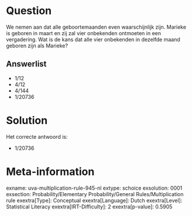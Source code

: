 Question
========

We nemen aan dat alle geboortemaanden even waarschijnlijk zijn. Marieke
is geboren in maart en zij zal vier onbekenden ontmoeten in een
vergadering. Wat is de kans dat alle vier onbekenden in dezelfde maand
geboren zijn als Marieke?

Answerlist
----------

* 1/12
* 4/12
* 4/144
* 1/20736

Solution
========

Het correcte antwoord is: 

* 1/20736

Meta-information
================
exname: uva-multiplication-rule-945-nl
extype: schoice
exsolution: 0001
exsection: Probability/Elementary Probability/General Rules/Multiplication rule
exextra[Type]: Conceptual
exextra[Language]: Dutch
exextra[Level]: Statistical Literacy
exextra[IRT-Difficulty]: 2
exextra[p-value]: 0.5905
